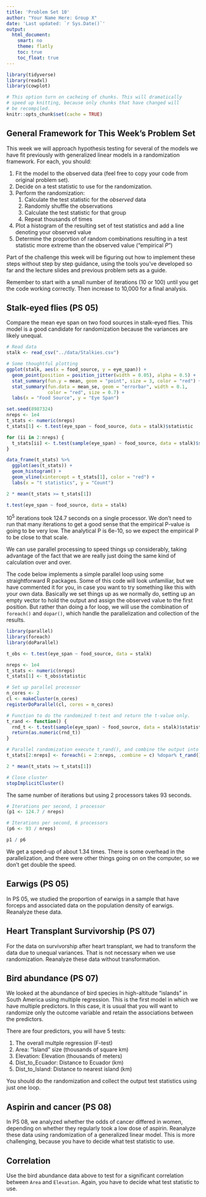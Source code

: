 ```yaml
---
title: 'Problem Set 10'
author: "Your Name Here: Group X"
date: 'Last updated: `r Sys.Date()`'
output:
  html_document:
    smart: no
    theme: flatly
    toc: true
    toc_float: true
---
```


```r
library(tidyverse)
library(readxl)
library(cowplot)

# This option turn on cacheing of chunks. This will dramatically
# speed up knitting, because only chunks that have changed will
# be recompiled.
knitr::opts_chunk$set(cache = TRUE)
```

## General Framework for This Week's Problem Set

This week we will approach hypothesis testing for several of the models we have fit previously with generalized linear models in a randomization framework. For each, you should:

1. Fit the model to the observed data (feel free to copy your code from original problem set).
1. Decide on a test statistic to use for the randomization.
1. Perform the randomization:
    1. Calculate the test statistic for the *observed* data
    1. Randomly shuffle the observations
    1. Calculate the test statistic for that group
    1. Repeat thousands of times
1. Plot a histogram of the resulting set of test statistics and add a line denoting your observed value
1. Determine the proportion of random combinations resulting in a test statistic more extreme than the observed value ("empirical *P*")

Part of the challenge this week will be figuring out how to implement these steps without step by step guidance, using the tools you've developed so far and the lecture slides  and previous problem sets as a guide. 

Remember to start with a small number of iterations (10 or 100) until you get the code working correctly. Then increase to 10,000 for a final analysis.

## Stalk-eyed flies (PS 05)

Compare the mean eye span on two food sources in stalk-eyed flies. This model is a good candidate for randomization because the variances are likely unequal.

```r
# Read data
stalk <- read_csv("../data/Stalkies.csv")

# Some thoughtful plotting
ggplot(stalk, aes(x = food_source, y = eye_span)) +
  geom_point(position = position_jitter(width = 0.05), alpha = 0.5) +
  stat_summary(fun.y = mean, geom = "point", size = 3, color = "red") + 
  stat_summary(fun.data = mean_se, geom = "errorbar", width = 0.1,
               color = "red", size = 0.7) +
  labs(x = "Food Source", y = "Eye Span")

set.seed(8987324)
nreps <- 1e4
t_stats <- numeric(nreps)
t_stats[1] <- t.test(eye_span ~ food_source, data = stalk)$statistic

for (ii in 2:nreps) {
  t_stats[ii] <- t.test(sample(eye_span) ~ food_source, data = stalk)$statistic
}

data_frame(t_stats) %>% 
  ggplot(aes(t_stats)) +
  geom_histogram() +
  geom_vline(xintercept = t_stats[1], color = "red") +
  labs(x = "t statistics", y = "Count")

2 * mean(t_stats >= t_stats[1])

t.test(eye_span ~ food_source, data = stalk)
```

10^5^ iterations took 124.7 seconds on a single processor. We don't need to run that many iterations to get a good sense that the empirical P-value is going to be very low. The analytical P is 6e-10, so we expect the empirical P to be close to that scale.

We can use parallel processing to speed things up considerably, taking advantage of the fact that we are really just doing the same kind of calculation over and over.

The code below implements a simple parallel loop using some straightforward R packages. Some of this code will look unfamiliar, but we have commented it for you, in case you want to try something like this with your own data. Basically we set things up as we normally do, setting up an empty vector to hold the output and assign the observed value to the first position. But rather than doing a for loop, we will use the combination of `foreach()` and `dopar()`, which handle the parallelization and collection of the results.

```r
library(parallel)
library(foreach)
library(doParallel)

t_obs <- t.test(eye_span ~ food_source, data = stalk)

nreps <- 1e4
t_stats <- numeric(nreps)
t_stats[1] <- t_obs$statistic

# Set up parallel processor
n_cores <- 2
cl <- makeCluster(n_cores)
registerDoParallel(cl, cores = n_cores)

# Function to do the randomized t-test and return the t-value only.
t_rand <- function() {
  rnd_t <- t.test(sample(eye_span) ~ food_source, data = stalk)$statistic
  return(as.numeric(rnd_t))
}

# Parallel randomization execute t_rand(), and combine the output into t_stats.
t_stats[2:nreps] <- foreach(i = 2:nreps, .combine = c) %dopar% t_rand()

2 * mean(t_stats >= t_stats[1])

# Close cluster
stopImplicitCluster()
```

The same number of iterations but using 2 processors takes 93 seconds.

```r
# Iterations per second, 1 processor
(p1 <- 124.7 / nreps)

# Iterations per second, 6 processors
(p6 <- 93 / nreps)

p1 / p6
```

We get a speed-up of about 1.34 times. There is some overhead in the parallelization, and there were other things going on on the computer, so we don't get double the speed.

## Earwigs (PS 05)

In PS 05, we studied the proportion of earwigs in a sample that have forceps and associated data on the population density of earwigs. Reanalyze these data.

## Heart Transplant Survivorship (PS 07)

For the data on survivorship after heart transplant, we had to transform the data due to unequal variances. That is not necessary when we use randomization. Reanalyze these data without transformation.

## Bird abundance (PS 07)

We looked at the abundance of bird species in high-altitude "islands" in South America using multiple regression. This is the first model in which we have multiple predictors. In this case, it is usual that you will want to randomize only the outcome variable and retain the associations between the predictors. 

There are four predictors, you will have 5 tests:

1. The overall multple regression (F-test)
2. Area: "Island" size (thousands of square km)
3. Elevation: Elevation (thousands of meters)
4. Dist_to_Ecuador: Distance to Ecuador (km)
5. Dist_to_Island: Distance to nearest island (km)

You should do the randomization and collect the output test statistics using just one loop.

## Aspirin and cancer (PS 08)

In PS 08, we analyzed whether the odds of cancer differed in women, depending on whether they regularly took a low dose of aspirin. Reanalyze these data using randomization of a generalized linear model. This is more challenging, because you have to decide what test statistic to use.

## Correlation

Use the bird abundance data above to test for a significant correlation between `Area` and `Elevation`. Again, you have to decide what test statistic to use.
